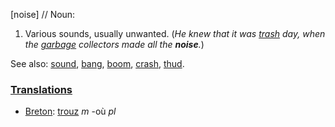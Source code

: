 [noise] //
Noun:
#Various sounds, usually unwanted.  (''He knew that it was [[trash]] day, when the [[garbage]] collectors made all the '''noise'''.'')

See also: [[sound]], [[bang]], [[boom]], [[crash]], [[thud]].

===[[Translation]]s===
*[[Breton]]: [[trouz]] ''m'' -où ''pl''